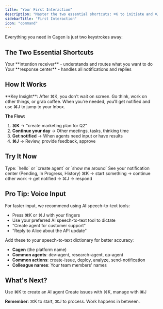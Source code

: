 ```yaml
---
title: "Your First Interaction"
description: "Master the two essential shortcuts: ⌘K to initiate and ⌘J to process everything in Cagen"
sidebarTitle: "First Interaction"
icon: "command"
---
```


Everything you need in Cagen is just two keystrokes away:

## The Two Essential Shortcuts

<CardGroup cols={2}>
  <Card title="⌘K - Start Anything" icon="command">
    Your **intention receiver** - understands and routes what you want to do
  </Card>
  
  <Card title="⌘J - Process Everything" icon="inbox">
    Your **response center** - handles all notifications and replies
  </Card>
</CardGroup>

## How It Works

<Info>
  **Key Insight**: After ⌘K, you don't wait on screen. Go think, work on other things, or grab coffee. When you're needed, you'll get notified and use ⌘J to jump to your Inbox.
</Info>

**The Flow:**
1. **⌘K** → "create marketing plan for Q2"
2. **Continue your day** → Other meetings, tasks, thinking time
3. **Get notified** → When agents need input or have results
4. **⌘J** → Review, provide feedback, approve

## Try It Now

<Steps>
  <Step title="Press ⌘K">
    Type: `hello` or `create agent` or `show me around`
  </Step>
  
  <Step title="Press ⌘J">
    See your notification center (Pending, In Progress, History)
  </Step>
  
  <Step title="Complete Cycle">
    ⌘K → start something → continue other work → get notified → ⌘J → respond
  </Step>
</Steps>

## Pro Tip: Voice Input

For faster input, we recommend using AI speech-to-text tools:
- Press ⌘K or ⌘J with your fingers
- Use your preferred AI speech-to-text tool to dictate
- "Create agent for customer support"  
- "Reply to Alice about the API update"

Add these to your speech-to-text dictionary for better accuracy:
- **Cagen** (the platform name)
- **Common agents**: dev-agent, research-agent, qa-agent
- **Common actions**: create-issue, deploy, analyze, send-notification
- **Colleague names**: Your team members' names

## What's Next?

<CardGroup cols={2}>
  <Card title="Create Your First Agent" icon="robot" href="/tutorials/getting-started/first-agent">
    Use ⌘K to create an AI agent
  </Card>
  
  <Card title="Manage Your Work" icon="kanban" href="/how-to/work/issue-management">
    Create issues with ⌘K, manage with ⌘J
  </Card>
</CardGroup>

**Remember**: ⌘K to start, ⌘J to process. Work happens in between.
